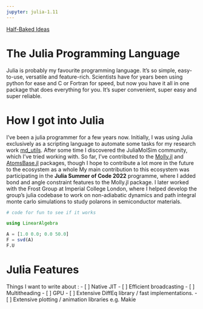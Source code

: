 ```yaml
---
jupyter: julia-1.11
---
```


[Half-Baked Ideas](https://chemicalfiend.github.io/half-baked-ideas/half-baked.html)

# The Julia Programming Language

Julia is probably my favourite programming language. It's so simple, easy-to-use, versatile and feature-rich. Scientists have for years been using python for ease and C or Fortran for speed, but now you have it all in one package that does everything for you. It's super convenient, super easy and super reliable. 

# How I got into Julia

I've been a julia programmer for a few years now. Initially, I was using Julia exclusively as a scripting language to automate some tasks for my research work [md_utils](https://github.com/chemicalfiend/md_utils). After some time I discovered the JuliaMolSim community, which I've tried working with. So far, I've contributed to the [Molly.jl](https://github.com/JuliaMolSim/Molly.jl) and [AtomsBase.jl](https://github.com/JuliaMolSim/AtomsBase.jl) packages, though I hope to contribute a lot more in the future to the ecosystem as a whole  My main contribution to this ecosystem was participating in the **Julia Summer of Code 2022** programme, where I added bond and angle constraint features to the Molly.jl package. I later worked with the Frost Group at Imperial College London, where I helped develop the group's julia codebase to work on non-adiabatic dynamics and path integral monte carlo simulations to study polarons in semiconductor materials.

```julia
# code for fun to see if it works

using LinearAlgebra

A = [1.0 0.0; 0.0 50.0]
F = svd(A)
F.U
```

# Julia Features
Things I want to write about : 
- [ ] Native JIT
- [ ] Efficient broadcasting
- [ ] Multitheading
- [ ] GPU
- [ ] Extensive DiffEq library / fast implementations.
- [ ] Extensive plotting / animation libraries e.g. Makie


